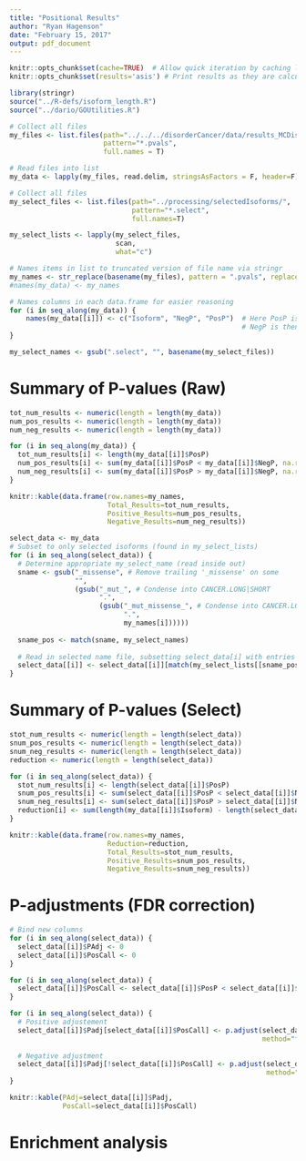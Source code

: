 ```yaml
---
title: "Positional Results"
author: "Ryan Hagenson"
date: "February 15, 2017"
output: pdf_document
---
```


```r
knitr::opts_chunk$set(cache=TRUE)  # Allow quick iteration by caching long computations
knitr::opts_chunk$set(results='asis') # Print results as they are calculated
```


```r
library(stringr)
source("../R-defs/isoform_length.R")
source("../dario/GOUtilities.R")
```

```r
# Collect all files
my_files <- list.files(path="../../../disorderCancer/data/results_MCDisorder/", 
                       pattern="*.pvals",
                       full.names = T)

# Read files into list
my_data <- lapply(my_files, read.delim, stringsAsFactors = F, header=F)
```

```r
# Collect all files
my_select_files <- list.files(path="../processing/selectedIsoforms/",
                              pattern="*.select",
                              full.names=T)

my_select_lists <- lapply(my_select_files, 
                          scan,
                          what="c")

```


```r
# Names items in list to truncated version of file name via stringr
my_names <- str_replace(basename(my_files), pattern = ".pvals", replacement = "")
#names(my_data) <- my_names

# Names columns in each data.frame for easier reasoning
for (i in seq_along(my_data)) {
    names(my_data[[i]]) <- c("Isoform", "NegP", "PosP")  # Here PosP is observed disorder above average disorder
                                                         # NegP is then oserved disorder below average disorder
}
```

```r
my_select_names <- gsub(".select", "", basename(my_select_files))
```

# Summary of P-values (Raw)
```r
tot_num_results <- numeric(length = length(my_data))
num_pos_results <- numeric(length = length(my_data))
num_neg_results <- numeric(length = length(my_data))

for (i in seq_along(my_data)) {
  tot_num_results[i] <- length(my_data[[i]]$PosP)
  num_pos_results[i] <- sum(my_data[[i]]$PosP < my_data[[i]]$NegP, na.rm = T)
  num_neg_results[i] <- sum(my_data[[i]]$PosP > my_data[[i]]$NegP, na.rm = T)
}

knitr::kable(data.frame(row.names=my_names, 
                        Total_Results=tot_num_results, 
                        Positive_Results=num_pos_results, 
                        Negative_Results=num_neg_results))
```

```r
select_data <- my_data
# Subset to only selected isoforms (found in my_select_lists)
for (i in seq_along(select_data)) {
  # Determine appropriate my_select_name (read inside out)
  sname <- gsub("_missense", # Remove trailing '_missense' on some
                "", 
                (gsub("_mut_", # Condense into CANCER.LONG|SHORT
                      ".", 
                      (gsub("_mut_missense_", # Condense into CANCER.LONG|SHORT
                            ".", 
                            my_names[i])))))
  
  sname_pos <- match(sname, my_select_names)
  
  # Read in selected name file, subsetting select_data[i] with entries there
  select_data[[i]] <- select_data[[i]][match(my_select_lists[[sname_pos]], select_data[[i]]$Isoform),]
}
```

# Summary of P-values (Select)
```r
stot_num_results <- numeric(length = length(select_data))
snum_pos_results <- numeric(length = length(select_data))
snum_neg_results <- numeric(length = length(select_data))
reduction <- numeric(length = length(select_data))

for (i in seq_along(select_data)) {
  stot_num_results[i] <- length(select_data[[i]]$PosP)
  snum_pos_results[i] <- sum(select_data[[i]]$PosP < select_data[[i]]$NegP, na.rm = T)
  snum_neg_results[i] <- sum(select_data[[i]]$PosP > select_data[[i]]$NegP, na.rm = T)
  reduction[i] <- sum(length(my_data[[i]]$Isoform) - length(select_data[[i]]$Isoform))
}

knitr::kable(data.frame(row.names=my_names, 
                        Reduction=reduction,
                        Total_Results=stot_num_results,
                        Positive_Results=snum_pos_results, 
                        Negative_Results=snum_neg_results))
```

# P-adjustments (FDR correction)
```r
# Bind new columns
for (i in seq_along(select_data)) {
  select_data[[i]]$PAdj <- 0
  select_data[[i]]$PosCall <- 0
}

for (i in seq_along(select_data)) {
  select_data[[i]]$PosCall <- select_data[[i]]$PosP < select_data[[i]]$NegP
}

for (i in seq_along(select_data)) {
  # Positive adjustement
  select_data[[i]]$Padj[select_data[[i]]$PosCall] <- p.adjust(select_data[[i]]$PosP[select_data[[i]]$PosCall], 
                                                              method="fdr")
  
  # Negative adjustment
  select_data[[i]]$Padj[!select_data[[i]]$PosCall] <- p.adjust(select_data[[i]]$NegP[!select_data[[i]]$PosCall], 
                                                               method="fdr")
}

knitr::kable(PAdj=select_data[[i]]$Padj,
             PosCall=select_data[[i]]$PosCall)
```


# Enrichment analysis
```r

```



